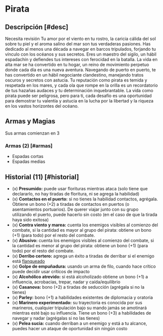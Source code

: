 
# Pirata

<Bleed>
  <Screenshot src={piratePic} alt="placeholder" full />
</Bleed>

## Descripción [#desc]

<Callout type="warning" emoji="🔎">
  Necesita revisión
</Callout>
Tu amor por el viento en tu rostro, la caricia cálida del sol sobre tu piel y el aroma salino del mar son tus verdaderas pasiones. Has dedicado al menos una década a navegar en barcos tripulados, forjando tu vínculo con los océanos y sus secretos. Eres un maestro del sigilo, un hábil espadachín y defiendes tus intereses con ferocidad en la batalla. La vida en alta mar se ha convertido en tu hogar, un reino de movimiento perpetuo donde cada día es una nueva aventura. Navegando de puerto en puerto, te has convertido en un hábil negociante clandestino, manejando tratos oscuros y secretos con astucia. Tu reputación como pirata es temida y respetada en los mares, y cada ola que rompe en la orilla es un recordatorio de tus hazañas audaces y tu determinación inquebrantable. La vida como pirata puede ser peligrosa, pero para ti, cada desafío es una oportunidad para demostrar tu valentía y astucia en la lucha por la libertad y la riqueza en los vastos horizontes del océano.

## Armas y Magias
Sus armas comienzan en 3

### Armas (2) [#armas]

- Espadas cortas
- Espadas medias

## Historial (11) [#historial]

- (x) **Presumido:** <Pill type="c"/> puede usar florituras mientras ataca (solo tiene que declararlo, no hay tiradas de floritura, ni se agrega la habilidad)
- (x) **Contactos en el puerto:** <Pill type="p"/><Pill type="s"/> si no tienes la habilidad contactos, agrégala. Obtiene un bono (+2) a tiradas de contactos en puertos (o asentamientos portuarios). De querer viajar junto con su grupo utilizando el puerto, puede hacerlo sin costo (en el caso de que la tirada haya sido exitosa)
- (x) **Contra viento y marea:** <Pill type="p"/> cuenta los enemigos visibles al comienzo del combate, si la cantidad es mayor al grupo del pirata: obtiene un bono (+1) (para todo) por el resto del combate.
- (x) **Abusivo:** <Pill type="p"/> cuenta los enemigos visibles al comienzo del combate, si la cantidad es menor al grupo del pirata: obtiene un bono (+1) (para todo) por el resto del combate.
- (x) **Derribo certero:** <Pill type="u"/> agrega un éxito a tiradas de derribar si el enemigo está [flanqueado](/docs/ruling-combat/02#2-5-1)
- (x) **Golpe de empuñadura:** <Pill type="u"/> usando un arma de filo, cuando hace crítico puede decidir usar críticos de impacto
- (x) **Alcohólico atrevido:** <Pill type="c"/><Pill type="u"/> si está alcoholizado obtiene un bono (+1) a influencia, acrobacias, trepar, nadar y caída/equilibrio
- (x) **Casanova:** bono (+2) a tiradas de seducción (agrégala si no la tienes)
- (x) **Parley:** bono (+1) a habilidades existentes de diplomacia y oratoria
- (x) **Marinero experimentado:** <Pill type="c"/> su trayectoria es conocida por sus marineros, cualquier tripulación bajo su mando jamás se amotinará mientras esté bajo su influencia. Tiene un bono (+3) a habilidades de navegar y nadar (agrégalas si no las tienes)
- (x) **Pelea sucia:** <Pill type="s"/>cuando derriban a un enemigo y está a tu alcance, puedes hacer un ataque de oportunidad sin ningún costo
